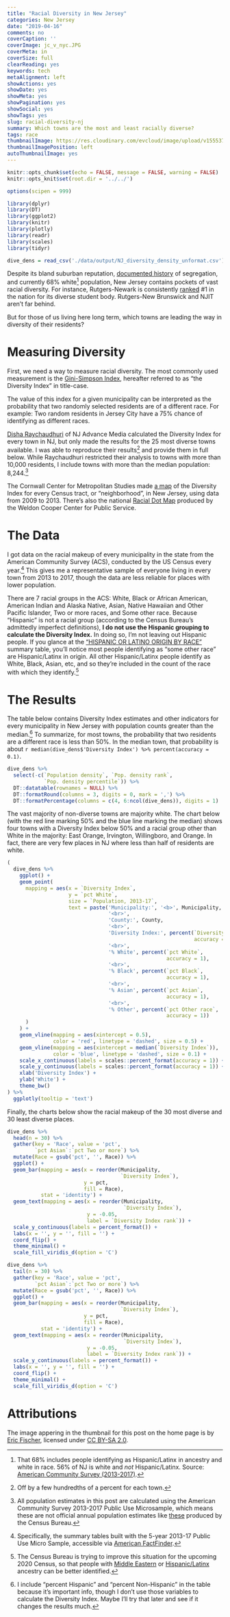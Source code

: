 ```yaml
---
title: "Racial Diversity in New Jersey"
categories: New Jersey
date: "2019-04-16"
comments: no
coverCaption: ''
coverImage: jc_v_nyc.JPG
coverMeta: in
coverSize: full
clearReading: yes
keywords: tech
metaAlignment: left
showActions: yes
showDate: yes
showMeta: yes
showPagination: yes
showSocial: yes
showTags: yes
slug: racial-diversity-nj
summary: Which towns are the most and least racially diverse?
tags: race
thumbnailImage: https://res.cloudinary.com/evcloud/image/upload/v1555372288/race2000.jpg
thumbnailImagePosition: left
autoThumbnailImage: yes
---
```


```r
knitr::opts_chunk$set(echo = FALSE, message = FALSE, warning = FALSE)
knitr::opts_knit$set(root.dir = '../../')

options(scipen = 999)

library(dplyr)
library(DT)
library(ggplot2)
library(knitr)
library(plotly)
library(readr)
library(scales)
library(tidyr)
```

```r
dive_dens = read_csv('./data/output/NJ_diversity_density_unformat.csv')
```

Despite its bland suburban reputation, 
[documented history](https://www.insidernj.com/press-release/njisj-color-law-ending-segregation-advancing-fair-housing-new-jersey/)
of segregation, and currently 68% white[^1] population, New Jersey contains
pockets of vast racial diversity. For instance, Rutgers-Newark is consistently
[ranked](https://www.usnews.com/best-colleges/rankings/national-universities/campus-ethnic-diversity)
\#1 in the nation for its diverse student body. Rutgers-New Brunswick and NJIT
aren't far behind.

But for those of us living here long term, which towns are leading the way in
diversity of their residents?

# Measuring Diversity

First, we need a way to measure racial diversity. The most commonly used 
measurement is the 
[Gini-Simpson Index](https://en.wikipedia.org/wiki/Diversity_index#Gini%E2%80%93Simpson_index),
hereafter referred to as "the Diversity Index" in title-case.

The value of this index for a given municipality can be interpreted as
the probability that two randomly selected residents are of a different race.
For example: Two random residents in Jersey City have a 75% chance of
identifying as different races.

[Disha Raychaudhuri](https://www.nj.com/data/2019/02/the-25-most-racially-diverse-towns-in-nj-ranked.html)
of NJ Advance Media calculated the Diversity Index for every town in NJ, but
only made the results for the 25 most diverse towns available. I was able to
reproduce their results[^2] and provide them in full below. While Raychaudhuri
restricted their analysis to towns with more than 10,000 residents, I include
towns with more than the median population: 8,244.[^3]

The Cornwall Center for Metropolitan Studies made 
[a map](https://cornwall.rutgers.edu/new-jersey-neighborhood-diversity-explorer) 
of the Diversity Index for every Census tract, or "neighborhood", in New Jersey,
using data from 2009 to 2013. There's also the national 
[Racial Dot Map](https://demographics.virginia.edu/DotMap/)
produced by the Weldon Cooper Center for Public Service.

# The Data

I got data on the racial makeup of every municipality in the state from the
American Community Survey (ACS), conducted by the US Census every year.[^4]
This gives me a representative sample of everyone living in every town from 2013
to 2017, though the data are less reliable for places with lower population.

There are 7 racial groups in the ACS: White, Black or African American, American
Indian and Alaska Native, Asian, Native Hawaiian and Other Pacific Islander, Two
or more races, and Some other race. Because "Hispanic" is not a racial group
(according to the Census Bureau's admittedly imperfect definitions),
**I do not use the Hispanic grouping to calculate the Diversity Index.** In 
doing so, I'm not leaving out Hispanic people. If you glance at the 
["HISPANIC OR LATINO ORIGIN BY RACE"](https://factfinder.census.gov/bkmk/table/1.0/en/ACS/17_5YR/B03002)
summary table, you'll notice most people identifying as "some other race" are
Hispanic/Latinx in origin. All other Hispanic/Latinx people identify as White,
Black, Asian, etc, and so they're included in the count of the race with which
they identify.[^5]

# The Results

The table below contains Diversity Index estimates and other indicators for
every municipality in New Jersey with population counts greater than the
median.[^6] To summarize, for most towns, the probability that two residents
are a different race is less than 50%. In the median town, that probability is
about `r median(dive_dens$'Diversity Index') %>% percent(accuracy = 0.1)`.

```r
dive_dens %>%
  select(-c(`Population density`, `Pop. density rank`, 
            `Pop. density percentile`)) %>%
  DT::datatable(rownames = NULL) %>%
  DT::formatRound(columns = 3, digits = 0, mark = ',') %>%
  DT::formatPercentage(columns = c(4, 6:ncol(dive_dens)), digits = 1)
```

The vast majority of non-diverse towns are majority white. The chart below (with
the red line marking 50% and the blue line marking the median) shows four towns
with a Diversity Index below 50% and a racial group other than White in the
majority: East Orange, Irvington, Willingboro, and Orange. In fact, there are
very few places in NJ where less than half of residents are white.

```r
(
  dive_dens %>%
    ggplot() +
    geom_point(
      mapping = aes(x = `Diversity Index`,
                    y = `pct White`,
                    size = `Population, 2013-17`,
                    text = paste('Municipality:', '<b>', Municipality, '</b>',
                                 '<br>',
                                 'County:', County,
                                 '<br>',
                                 'Diversity Index:', percent(`Diversity Index`,
                                                             accuracy = 1),
                                 '<br>',
                                 '% White', percent(`pct White`, 
                                                    accuracy = 1),
                                 '<br>',
                                 '% Black', percent(`pct Black`, 
                                                    accuracy = 1),
                                 '<br>',
                                 '% Asian', percent(`pct Asian`, 
                                                    accuracy = 1),                               
                                 '<br>',
                                 '% Other', percent(`pct Other race`, 
                                                    accuracy = 1))
      )
    ) +
    geom_vline(mapping = aes(xintercept = 0.5),
               color = 'red', linetype = 'dashed', size = 0.5) +
    geom_vline(mapping = aes(xintercept = median(`Diversity Index`)),
               color = 'blue', linetype = 'dashed', size = 0.1) +
    scale_x_continuous(labels = scales::percent_format(accuracy = 1)) +
    scale_y_continuous(labels = scales::percent_format(accuracy = 1)) +
    xlab('Diversity Index') +
    ylab('White') +
    theme_bw() 
) %>%
  ggplotly(tooltip = 'text')
```

Finally, the charts below show the racial makeup of the 30 most diverse and 30
least diverse places.

```r
dive_dens %>%
  head(n = 30) %>%
  gather(key = 'Race', value = 'pct', 
         `pct Asian`:`pct Two or more`) %>%
  mutate(Race = gsub('pct', '', Race)) %>%
  ggplot() +
  geom_bar(mapping = aes(x = reorder(Municipality, 
                                     `Diversity Index`),
                         y = pct,
                         fill = Race),
           stat = 'identity') +
  geom_text(mapping = aes(x = reorder(Municipality, 
                                      `Diversity Index`), 
                          y = -0.05,
                          label = `Diversity Index rank`)) +
  scale_y_continuous(labels = percent_format()) +
  labs(x = '', y = '', fill = '') +
  coord_flip() +
  theme_minimal() +
  scale_fill_viridis_d(option = 'C')

dive_dens %>%
  tail(n = 30) %>%
  gather(key = 'Race', value = 'pct', 
         `pct Asian`:`pct Two or more`) %>%
  mutate(Race = gsub('pct', '', Race)) %>%
  ggplot() +
  geom_bar(mapping = aes(x = reorder(Municipality, 
                                     `Diversity Index`),
                         y = pct,
                         fill = Race),
           stat = 'identity') +
  geom_text(mapping = aes(x = reorder(Municipality, 
                                      `Diversity Index`), 
                          y = -0.05,
                          label = `Diversity Index rank`)) +
  scale_y_continuous(labels = percent_format()) +
  labs(x = '', y = '', fill = '') +
  coord_flip() +
  theme_minimal() +
  scale_fill_viridis_d(option = 'C')
```

# Attributions

The image appering in the thumbnail for this post on the home page is by
[Eric Fischer](https://www.flickr.com/photos/walkingsf/5010396867/in/photolist-qzM8zR-mt34zn-8CKAqT-5hJgbT-9tiLT4-5VUVeU-8aiFQ2-bV3kEF-QdchHW-Gm1KvC-utLBHK-rVAz6-imyrbY-ppAPQe-cvQGpf-4Z83nn-oRHth4-ecmQAZ-5ZsqeC-7rYqCC-5amLek-4CiNj-5RTTQj-5ZocyK-5tThZy-egU1y1-dpLNMR-8TcAJs-ymkJBP-ovCXdx-bV3kwH-fgjNcs-bRDZqp-c2zgU5-bV3ktZ-4ZYayq-t2Fq3-4ZTWAD-4ZU7Bi-aeuMoJ-qikdfb-FVCUp9-Ljxjrn-mt4Dqs-jNfsW-oPnxH7-uXTeQL), 
licensed under 
[CC BY-SA 2.0](https://creativecommons.org/licenses/by-sa/2.0/).


[^1]: That 68% includes people identifying as Hispanic/Latinx in ancestry and
white in race. 56% of NJ is white and *not* Hispanic/Latinx. Source: 
[American Community Survey (2013-2017)](https://factfinder.census.gov/bkmk/table/1.0/en/ACS/17_5YR/DP05/0400000US34).

[^2]: Off by a few hundredths of a percent for each town.

[^3]: All population estimates in this post are calculated using the American
Community Survey 2013-2017 Public Use Microsample, which means these are not
official annual population estimates like 
[these](https://www.census.gov/data/tables/2017/demo/popest/total-cities-and-towns.html) 
produced by the Census Bureau.

[^4]: Specifically, the summary tables built with the 5-year 2013-17 Public Use 
Micro Sample, accessible via 
[American FactFinder](https://factfinder.census.gov/faces/nav/jsf/pages/index.xhtml).

[^5]: The Census Bureau is trying to improve this situation for the upcoming 
2020 Census, so that people with 
[Middle Eastern](https://fivethirtyeight.com/features/the-u-s-census-is-trying-to-get-a-more-accurate-count-of-arab-americans/) or
[Hispanic/Latinx](https://fivethirtyeight.com/features/the-census-is-still-trying-to-find-the-best-way-to-track-race-in-america/) 
ancestry can be better identified.

[^6]: I include "percent Hispanic" and "percent Non-Hispanic" in the table
because it's important info, though I don't use those variables to calculate the
Diversity Index. Maybe I'll try that later and see if it changes the results
much.
